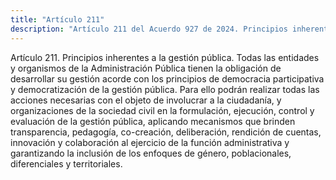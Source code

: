 ```yaml
---
title: "Artículo 211"
description: "Artículo 211 del Acuerdo 927 de 2024. Principios inherentes a la gestión pública."
---
```


Artículo 211. Principios inherentes a la gestión pública. Todas las entidades y organismos de la Administración Pública tienen la obligación de desarrollar su gestión acorde con los principios de democracia participativa y democratización de la gestión pública. Para ello podrán realizar todas las acciones necesarias con el objeto de involucrar a la ciudadanía, y organizaciones de la sociedad civil en la formulación, ejecución, control y evaluación de la gestión pública, aplicando mecanismos que brinden transparencia, pedagogía, co-creación, deliberación, rendición de cuentas, innovación y colaboración al ejercicio de la función administrativa y garantizando la inclusión de los enfoques de género, poblacionales, diferenciales y territoriales.